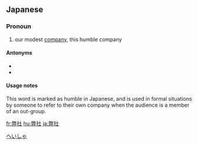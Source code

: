 ==Japanese==
{{ja-kanjitab|へい|しゃ|yomi=on}}

===Pronoun===
{{ja-pos|pronoun|へいしゃ}}

# {{lb|ja|humble|sort=へいしゃ}} our modest [[company]], this humble company

====Antonyms====
* {{ja-r|御社|おんしゃ|gloss=your honorable company}}
* {{ja-r|貴社|きしゃ|gloss=your honorable company}}

====Usage notes====
This word is marked as humble in Japanese, and is used in formal situations by someone to refer to their own company when the audience is a member of an out-group.

[[Category:Japanese humble language|へいしゃ]]

[[fr:弊社]]
[[hu:弊社]]
[[ja:弊社]]